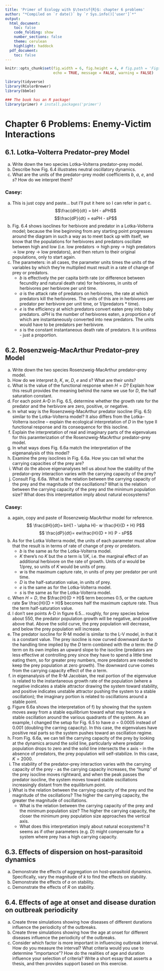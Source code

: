```yaml
---
title: 'Primer of Ecology with $\textsf{R}$: chapter 6 problems'
author: "*Compiled on `r date()` by `r Sys.info()['user']`*"
output: 
  html_document:
    toc: false
    code_folding: show
    number_sections: false
    theme: cerulean
    highlight: haddock
  pdf_document:
    toc: false
---
```


```r

knitr::opts_chunk$set(fig.width = 6, fig.height = 4, # fig.path = 'Figs/',
                      echo = TRUE, message = FALSE, warning = FALSE)

library(tidyverse)
library(RColorBrewer)
library(bbmle)

### The book has an R package! 
library(primer) # install.packages('primer')

```

# Chapter 6 Problems: Enemy-Victim Interactions  {.tabset}

## 6.1. Lotka–Volterra Predator–prey Model

(a) Write down the two species Lotka–Volterra predator–prey model.
(b) Describe how Fig. 6.4 illustrates neutral oscillatory dynamics.
(c) What are the units of the predator–prey model coefficients $b$, $a$, $e$, and $s$? How do we interpret them?

### Casey:

a) This is just copy and paste... but I'll put it here so I can refer in part c.
$$\frac{dH}{dt} = bH - aPH$$
$$\frac{dP}{dt} = eaPH - sP$$
b) Fig. 6.4 shows isoclines for herbivore and predator in a Lotka-Volterra model; because the line beginning from any starting point progresses around the diagram in such a way as to meet back up with itself, we know that the populations for herbivores and predators oscillate between high and low (i.e. low predators $\rightarrow$ high prey $\rightarrow$ high predators $\rightarrow$ low prey $\rightarrow$ low predators), and then return to their original populations, only to start again.
c) The parameters: in all cases, the parameter units times the units of the variables by which they're multiplied must result in a rate of change of prey or predators.
    * $b$ is effectively the per capita birth rate (or difference between fecundity and natural death rate) for herbivores, in units of herbivores per herbivore per unit time. 
    * $a$ is the attack rate of predators on herbivores, the rate at which predators kill the herbivores.  The units of this are in herbivores per predator per herbivore per unit time, or 1/(predators * time).
    * $e$ is the efficiency at which predators convert eaten prey into baby predators.  $aPH$ is the number of herbivores eaten, a proportion $e$ of which are instantaneously converted into new predators.  The units would have to be predators per herbivore.
    * $s$ is the constant instantaneous death rate of predators.  It is unitless - just a proportion.

## 6.2. Rosenzweig-MacArthur Predator–prey Model

(a) Write down the two species Rosenzweig-MacArthur predator–prey model. 
(b) How do we interpret $b$, $K$, $w$, $D$, $e$ and $s$? What are their units?
(c) What is the value of the functional response when $H = D$? Explain how this result provides the meaning behind the name we use for $D$, the half saturation constant.
(d) For each point A–D in Fig. 6.5, determine whether the growth rate for the predator and the herbivore are zero, positive, or negative.
(e) In what way is the Rosenzweig-MacArthur predator isocline (Fig. 6.5) similar to the Lotka–Volterra model? It also differs from the Lotka–Volterra isocline – explain the ecological interpretation of $D$ in the type II functional response and its consequence for this isocline.
(f) Explain the interpretation of real and imaginary parts of the eigenvalues for this paramterization of the Rosenzweig-MacArthur predator–prey model.
(g) In what ways does Fig. 6.6a match the interpretation of the eigenanalysis of this model?
(h) Examine the prey isoclines in Fig. 6.6a. How you can tell what the carrying capacities of the prey are?
(i) What do the above eigenanalyses tell us about how the stability of the predator–prey interaction varies with the carrying capacity of the prey?
(j) Consult Fig. 6.6a. What is the relation between the carrying capacity of the prey and the magnitude of the oscillations? What is the relation between the carrying capacity of the prey and the minimum population size? What does this interpretation imply about natural ecosystems?

### Casey:

a) again, copy and paste of Rosenzweig-MacArthur model for reference.
$$ \frac{dH}{dt}= bH(1 - \alpha H)- w \frac{H}{D + H} P$$
$$ \frac{dP}{dt}= ew\frac{H}{D + H} P - sP$$
b) As for the Lotka Volterra model, the units of each parameter must allow that the result is in terms of rate of change of prey or predators.
    * $b$ is the same as for the Lotka-Volterra model.
    * $K$ there's no $K$ but the $\alpha$ term is $1/K$, i.e. the marginal effect of an additional herbivore on the rate of growth.  Units of $\alpha$ would be 1/prey, so units of $K$ would be units of prey.
    * $w$ is the maximum capture rate, in units of prey per predator per unit time.
    * $D$ is the half-saturation value, in units of prey.
    * $e$ is the same as for the Lotka-Volterra model.
    * $s$ is the same as for the Lotka-Volterra model.
c) When $H = D$, the $\frac{H}{D + H}$ term becomes 0.5, or the capture rate $w \frac{H}{D + H}$ becomes half the maximum capture rate. Thus the term half-saturation value.
d) I don't see points A-D in figure 6.5... roughly, for prey species below about 550, the predator population growth will be negative, and positive above that.  Above the solid curve, the prey population will decrease, and below the prey population will increase.
e) The predator isocline for R-M model is similar to the L-V model, in that it is a constant value.  The prey isocline is now curved downward due to the handling time implied by the $D$ term combined with the $\alpha$ term: the $D$ term on its own implies an upward slope to the isocline (predators are less effective at controlling prey since they have to spend a little time eating them, so for greater prey numbers, more predators are needed to keep the prey population at zero growth).  The downward curve comes from the carrying capacity effect of the $\alpha$ term.
f) in eigenanalysis of the R-M Jacobian, the real portion of the eigenvalue is related to the instantaneous growth rate of the population (where a negative indicates a stable attractor drawing the system toward stability, and positive indicates unstable attractor pushing the system to a stable oscillation); the imaginary portion is related to oscillations around a stable point.  
g) Figure 6.6a shows the interpretation of f) by showing that the system moves away from a stable equilibrium toward what may become a stable oscillation around the various quadrants of the system. As an example, I changed the setup for Fig. 6.5 to have $\alpha = 0.0005$ instead of 0.001 (doubling the carring capacity).  In this case, the eigenvalues have positive real parts so the system pushes toward an oscillation regime.
h) From Fig. 6.6a, we can tell the carrying capacity of the prey by looking at the dynamics around the solid line, particularly where predator population drops to zero and the solid line intersects the x axis - in the absence of predators, the prey population will self-stabilize.  In this case, $K = 2000$.
i) The stability of the predator–prey interaction varies with the carrying capacity of the prey - as the carrying capacity increases, the "hump" of the prey isocline moves rightward, and when the peak passes the predator isocline, the system moves toward stable oscillations increasingly distant from the equilibrium point.
j) What is the relation between the carrying capacity of the prey and the magnitude of the oscillations? The higher the carrying capacity, the greater the magnitude of oscillations.  
    * What is the relation between the carrying capacity of the prey and the minimum population size? The higher the carrying capacity, the closer the minimum prey population size approaches the vertical axis. 
    * What does this interpretation imply about natural ecosystems?  It seems as if other parameters (e.g. $D$) might compensate for a system where prey has a high carrying capacity.
    
## 6.3. Effects of dispersion on host–parasitoid dynamics

(a) Demonstrate the effects of aggregation on host–parasitoid dynamics. Specifically, vary the magnitude of $k$ to find the effects on stability.
(b) Demonstrate the effects of $a$ on stability.
(c) Demonstrate the effects of $R$ on stability.

## 6.4. Effects of age at onset and disease duration on outbreak periodicity

(a) Create three simulations showing how diseases of different durations influence the periodicity of the outbreaks.
(b) Create three simulations showing how the age at onset for different diseases influence the periodicity of the outbreaks.
(c) Consider which factor is more important in influencing outbreak interval. How do you measure the interval? What criteria would you use to determine
"importance"? How do the realities of age and duration influence your selection of criteria? Write a short essay that asserts a thesis, and then provides support based on this exercise.

